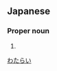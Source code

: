 ==Japanese==
{{ja-kanjitab|渡|会}}

===Proper noun===
{{ja-pos|proper|わたらい}}

# {{surname|lang=ja}}

[[Category:Japanese surnames|わたらい]]